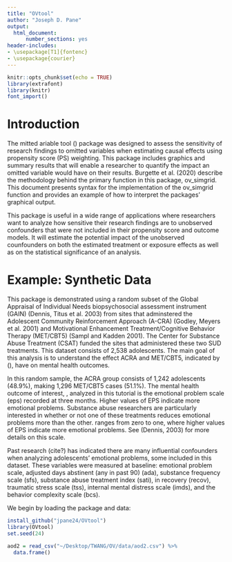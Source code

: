 ```yaml
---
title: "OVtool"
author: "Joseph D. Pane"
output: 
  html_document:
      number_sections: yes
header-includes:
- \usepackage[T1]{fontenc}
- \usepackage{courier}
---
```


```r
knitr::opts_chunk$set(echo = TRUE)
library(extrafont)
library(knitr)
font_import()
```

# Introduction

The \underline{O}mitted \underline{V}ariable tool (\texttt{OVtool}) package was designed to assess the sensitivity of research findings to omitted variables when estimating causal effects using propensity score (PS) weighting. This package includes graphics and summary results that will enable a researcher to quantify the impact an omitted variable would have on their results. Burgette et al. (2020) describe the methodology behind the primary function in this package, \ttfamily ov_simgrid\normalfont. This document presents syntax for the implementation of the \ttfamily ov_simgrid \normalfont function and provides an example of how to interpret the packages' graphical output.

This package is useful in a wide range of applications where researchers want to analyze how sensitive their research findings are to unobserved confounders that were not included in their propensity score and outcome models. It will estimate the potential impact of the unobserved counfounders on both the estimated treatment or exposure effects as well as on the statistical significance of an analysis.

# Example: Synthetic Data 

This package is demonstrated using a random subset of the Global Appraisal of Individual Needs biopsychosocial assessment instrument (GAIN) (Dennis, Titus et al. 2003) from sites that adminstered the Adolescent Community Reinforcement Approach (A-CRA) (Godley, Meyers et al. 2001) and Motivational Enhancement Treatment/Cognitive Behavior Therapy (MET/CBT5) (Sampl and Kadden 2001). The Center for Substance Abuse Treatment (CSAT) funded the sites that administered these two SUD treatments. This dataset consists of 2,538 adolescents. The main goal of this analysis is to understand the effect ACRA and MET/CBT5, indicated by (\texttt{acra\_derived}), have on mental health outcomes. 

In this random sample, the ACRA group consists of 1,242 adolescents (48.9%), making 1,296 MET/CBT5 cases (51.1%). The mental health outcome of interest, \texttt{eps7p\_3}, analyzed in this tutorial is the emotional problem scale (eps) recorded at three months. Higher values of EPS indicate more emotional problems. Substance abuse researchers are particularly interested in whether or not one of these treatments reduces emotional problems more than the other. \texttt{eps7p\_3} ranges from zero to one, where higher values of EPS indicate more emotional problems. See (Dennis, 2003) for more details on this scale. 

Past research (cite?) has indicated there are many influential confounders when analyzing adolescents' emotional problems, some included in this dataset. These variables were measured at baseline: emotional problem scale, adjusted days abstinent (any in past 90) (ada), substance frequency scale (sfs), substance abuse treatment index (sati), in recovery (recov), traumatic stress scale (tss), internal mental distress scale (imds), and the behavior complexity scale (bcs). \newline

We begin by loading the package and data:  

```r
install_github("jpane24/OVtool")
library(OVtool)
set.seed(24)
```

```r
aod2 = read_csv("~/Desktop/TWANG/OV/data/aod2.csv") %>%
  data.frame()
```
